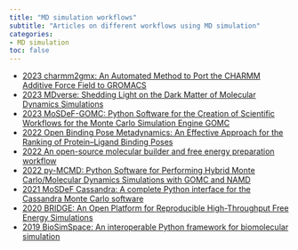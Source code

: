 ```yaml
---
title: "MD simulation workflows"
subtitle: "Articles on different workflows using MD simulation"
categories:
- MD simulation
toc: false
---
```


* [2023 charmm2gmx: An Automated Method to Port the CHARMM Additive Force Field to GROMACS](https://doi.org/10.1021/acs.jcim.3c00860){target="_blank"}
* [2023 MDverse: Shedding Light on the Dark Matter of Molecular Dynamics Simulations](https://doi.org/10.1101/2023.05.02.538537){target="_blank"}
* [2023 MoSDeF-GOMC: Python Software for the Creation of Scientific Workflows for the Monte Carlo Simulation Engine GOMC](https://doi.org/10.1021/acs.jcim.2c01498){target="_blank"}
* [2022 Open Binding Pose Metadynamics: An Effective Approach for the Ranking of Protein–Ligand Binding Poses](https://doi.org/10.1021/acs.jcim.2c01142){target="_blank"}
* [2022 An open-source molecular builder and free energy preparation workflow](https://doi.org/10.1038/s42004-022-00754-9){target="_blank"}
* [2022 py-MCMD: Python Software for Performing Hybrid Monte Carlo/Molecular Dynamics Simulations with GOMC and NAMD](https://doi.org/10.1021/acs.jctc.1c00911){target="_blank"}
* [2021 MoSDeF Cassandra: A complete Python interface for the Cassandra Monte Carlo software](https://doi.org/10.1002/jcc.26544){target="_blank"}
* [2020 BRIDGE: An Open Platform for Reproducible High-Throughput Free Energy Simulations](https://doi.org/10.1021/acs.jcim.0c00206){target="_blank"}
* [2019 BioSimSpace: An interoperable Python framework for biomolecular simulation](https://doi.org/10.21105/joss.01831){target="_blank"}
